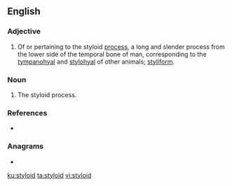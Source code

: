 ==English==

===Adjective===
{{en-adj|-}}

# {{lb|en|anatomy}} Of or pertaining to the styloid [[process]], a long and slender process from the lower side of the temporal bone of man, corresponding to the [[tympanohyal]] and [[stylohyal]] of other animals; [[styliform]].

===Noun===
{{en-noun}}

# {{lb|en|anatomy}} The styloid process.

===References===
* {{R:Webster 1913}}

===Anagrams===
* {{l|en|ditosyl}}

[[ku:styloid]]
[[ta:styloid]]
[[vi:styloid]]